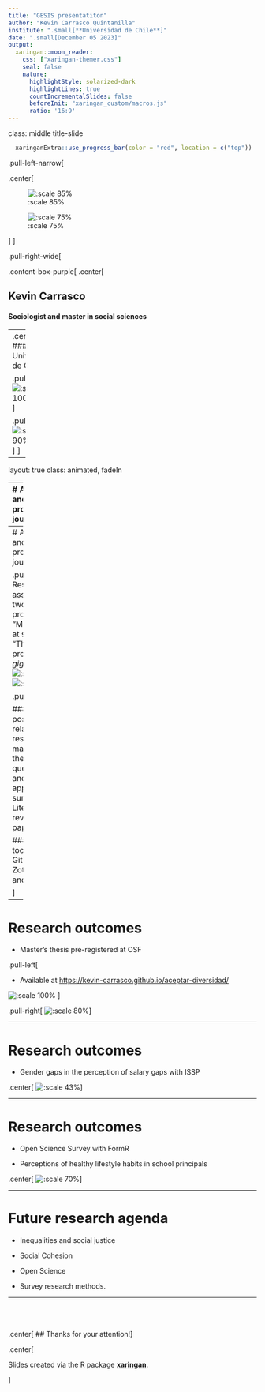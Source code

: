 ```yaml
---
title: "GESIS presentatiton"
author: "Kevin Carrasco Quintanilla"
institute: ".small[**Universidad de Chile**]"
date: ".small[December 05 2023]"
output:
  xaringan::moon_reader:
    css: ["xaringan-themer.css"]
    seal: false
    nature:
      highlightStyle: solarized-dark
      highlightLines: true
      countIncrementalSlides: false
      beforeInit: "xaringan_custom/macros.js"
      ratio: '16:9'
---
```

class: middle title-slide

```r
  xaringanExtra::use_progress_bar(color = "red", location = c("top"))
```

.pull-left-narrow[

.center[
<br>

![:scale 85%](images/chile.png)

![:scale 75%](images/logocoes.png)

]
]

.pull-right-wide[
<br>

.content-box-purple[
.center[

## Kevin Carrasco

#### Sociologist and master in social sciences

----
.center[
#### Universidad de Chile
]
]
]

.pull-left[
![:scale 100%](images/facso.png)
]

.pull-right[
![:scale 90%](images/mcs.png)
]
]
---

layout: true
class: animated, fadeIn

---
# Academic and professional journey

.pull-left[
### Research assistant at Center for social conflict and cohesion studies (COES)

.center[
![:scale 50%](images/logocoes.png)
]
![:scale 50%](images/lisa.png)
![:scale 45%](images/ocs.png)
]

.pull-right[
### This position includes working in the open social science laboratory and the social cohesion observatory

### Interdisciplinary work with protocols and workflows that facilitate collaborative work

]

---
# Academic and professional journey

.pull-left[
### Research assistant in two grant projects "Meritocracy at school" and "The work process in the *gig* economy"
![:scale 40%](images/edumer.png)
![:scale 40%](images/gig.png)
]

.pull-right[

### These positions are related to research, mainly with the design of questionnaires and application of surveys. Literature review and paper writing.

### Different tools like R, Github, Zotero, Quarto and Shiny

]

---

# Research outcomes

- Master's thesis pre-registered at OSF

.pull-left[

* Available at [https://kevin-carrasco.github.io/aceptar-diversidad/](https://kevin-carrasco.github.io/aceptar-diversidad/)

![:scale 100%](images/osf.png)
]

.pull-right[
![:scale 80%](images/thesis.png)
]

---

# Research outcomes

- Gender gaps in the perception of salary gaps with ISSP

.center[
![:scale 43%](images/issp.png)
]

---

# Research outcomes

- Open Science Survey with FormR

- Perceptions of healthy lifestyle habits in school principals

.center[
![:scale 70%](images/lisa-survey.png)
]


---

# Future research agenda

* Inequalities and social justice

* Social Cohesion

* Open Science

* Survey research methods.

---
<br>
<br>
<br>
.center[
## Thanks for your attention!
]

.center[

Slides created via the R package [**xaringan**](https://github.com/yihui/xaringan).

]
